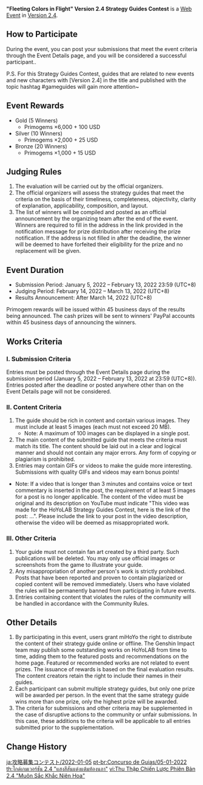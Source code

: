 {{Event
|name              = "Fleeting Colors in Flight" Version 2.4 Strategy Guides Contest
|image             = Fleeting Colors in Flight Version 2.4 Strategy Guides Contest.png
|type              = Web
|group             = Submission
|time_known        = yes
|time_start        = 2022-01-05 12:00:00
|time_start_offset = GMT+8
|time_end          = 2022-02-13 23:59:59
|time_end_offset   = GMT+8
|link              = https://www.hoyolab.com/contribution/89
}}
'''"Fleeting Colors in Flight" Version 2.4 Strategy Guides Contest''' is a [[Web Event]] in [[Version 2.4]].

==How to Participate==
During the event, you can post your submissions that meet the event criteria through the Event Details page, and you will be considered a successful participant..

P.S. For this Strategy Guides Contest, guides that are related to new events and new characters with [Version 2.4] in the title and published with the topic hashtag #gameguides will gain more attention~

==Event Rewards==
* Gold (5 Winners)
** Primogems ×6,000 + 100 USD
* Silver (10 Winners)
** Primogems ×2,000 + 25 USD
* Bronze (20 Winners)
** Primogems ×1,000 + 15 USD

==Judging Rules==
# The evaluation will be carried out by the official organizers.
# The official organizers will assess the strategy guides that meet the criteria on the basis of their timeliness, completeness, objectivity, clarity of explanation, applicability, composition, and layout.
# The list of winners will be compiled and posted as an official announcement by the organizing team after the end of the event. Winners are required to fill in the address in the link provided in the notification message for prize distribution after receiving the prize notification. If the address is not filled in after the deadline, the winner will be deemed to have forfeited their eligibility for the prize and no replacement will be given.

==Event Duration==
* Submission Period: January 5, 2022 – February 13, 2022 23:59 (UTC+8)
* Judging Period: February 14, 2022 – March 13, 2022 (UTC+8)
* Results Announcement: After March 14, 2022 (UTC+8)
Primogem rewards will be issued within 45 business days of the results being announced.
The cash prizes will be sent to winners' PayPal accounts within 45 business days of announcing the winners.

==Works Criteria==
===I. Submission Criteria===
Entries must be posted through the Event Details page during the submission period (January 5, 2022 – February 13, 2022 at 23:59 (UTC+8)). Entries posted after the deadline or posted anywhere other than on the Event Details page will not be considered.

===II. Content Criteria===
# The guide should be rich in content and contain various images. They must include at least 5 images (each must not exceed 20 MB).
#* Note: A maximum of 100 images can be displayed in a single post.
# The main content of the submitted guide that meets the criteria must match its title. The content should be laid out in a clear and logical manner and should not contain any major errors. Any form of copying or plagiarism is prohibited.
# Entries may contain GIFs or videos to make the guide more interesting. Submissions with quality GIFs and videos may earn bonus points!
* Note: If a video that is longer than 3 minutes and contains voice or text commentary is inserted in the post, the requirement of at least 5 images for a post is no longer applicable. The content of the video must be original and its description on YouTube must indicate "This video was made for the HoYoLAB Strategy Guides Contest, here is the link of the post: ...". Please include the link to your post in the video description, otherwise the video will be deemed as misappropriated work.

===III. Other Criteria===
# Your guide must not contain fan art created by a third party. Such publications will be deleted. You may only use official images or screenshots from the game to illustrate your guide.
# Any misappropriation of another person's work is strictly prohibited. Posts that have been reported and proven to contain plagiarized or copied content will be removed immediately. Users who have violated the rules will be permanently banned from participating in future events.
# Entries containing content that violates the rules of the community will be handled in accordance with the Community Rules.

==Other Details==
# By participating in this event, users grant miHoYo the right to distribute the content of their strategy guide online or offline. The Genshin Impact team may publish some outstanding works on HoYoLAB from time to time, adding them to the featured posts and recommendations on the home page. Featured or recommended works are not related to event prizes. The issuance of rewards is based on the final evaluation results. The content creators retain the right to include their names in their guides.
# Each participant can submit multiple strategy guides, but only one prize will be awarded per person. In the event that the same strategy guide wins more than one prize, only the highest prize will be awarded.
# The criteria for submissions and other criteria may be supplemented in the case of disruptive actions to the community or unfair submissions. In this case, these additions to the criteria will be applicable to all entries submitted prior to the supplementation.

==Change History==
{{Change History|2.4}}

[[ja:攻略募集コンテスト/2022-01-05]]
[[pt-br:Concurso de Guias/05-01-2022]]
[[th:ไกด์เกมเวอร์ชัน 2.4 "แสงสีสันแต่งแต้มท้องนภา"]]
[[vi:Thu Thập Chiến Lược Phiên Bản 2.4 "Muôn Sắc Khắc Niên Hoa"]]